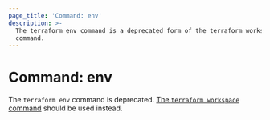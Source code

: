 ```yaml
---
page_title: 'Command: env'
description: >-
  The terraform env command is a deprecated form of the terraform workspace
  command.
---
```


# Command: env

The `terraform env` command is deprecated.
[The `terraform workspace` command](/cli/commands/workspace/)
should be used instead.
